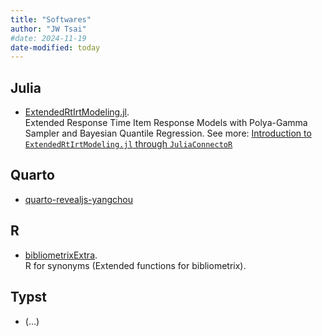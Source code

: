 ```yaml
---
title: "Softwares"
author: "JW Tsai"
#date: 2024-11-19
date-modified: today
---
```


## Julia

-   [ExtendedRtIrtModeling.jl](https://github.com/jiewenTsai/ExtendedRtIrtModeling.jl). <br> Extended Response Time Item Response Models with Polya-Gamma Sampler and Bayesian Quantile Regression. See more: [Introduction to `ExtendedRtIrtModeling.jl` through `JuliaConnectoR`](https://jiewentsai.github.io/docs/posts/IntroJuliaConnectoR.html)

## Quarto

-   [quarto-revealjs-yangchou](https://github.com/jiewenTsai/quarto-revealjs-yangchou)

## R

-   [bibliometrixExtra](https://github.com/jiewenTsai/bibliometrixExtra). <br> R for synonyms (Extended functions for bibliometrix).

## Typst

-   (...)
